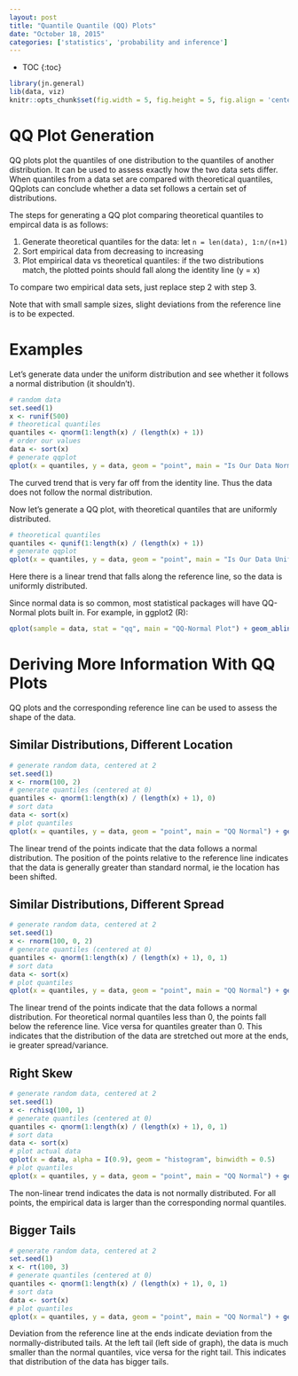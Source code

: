 ```yaml
---
layout: post
title: "Quantile Quantile (QQ) Plots"
date: "October 18, 2015"
categories: ['statistics', 'probability and inference']
---
```


* TOC
{:toc}

```r
library(jn.general)
lib(data, viz)
knitr::opts_chunk$set(fig.width = 5, fig.height = 5, fig.align = 'center', warning = FALSE)
```

# QQ Plot Generation
QQ plots plot the quantiles of one distribution to the quantiles of another distribution. It can be used to assess exactly how the two data sets differ. When quantiles from a data set are compared with theoretical quantiles, QQplots can conclude whether a data set follows a certain set of distributions. 

The steps for generating a QQ plot comparing theoretical quantiles to empircal data is as follows:

1. Generate theoretical quantiles for the data: let `n = len(data), 1:n/(n+1)`
2. Sort empirical data from decreasing to increasing
3. Plot empirical data vs theoretical quantiles: if the two distributions match, the plotted points should fall along the identity line (y = x)

To compare two empirical data sets, just replace step 2 with step 3.

Note that with small sample sizes, slight deviations from the reference line is to be expected.

# Examples 
Let's generate data under the uniform distribution and see whether it follows a normal distribution (it shouldn't).
```r
# random data
set.seed(1)
x <- runif(500)
# theoretical quantiles
quantiles <- qnorm(1:length(x) / (length(x) + 1))
# order our values
data <- sort(x)
# generate qqplot
qplot(x = quantiles, y = data, geom = "point", main = "Is Our Data Normally Distributed?") + geom_abline(slope = 1)
```

The curved trend that is very far off from the identity line. Thus the data does not follow the normal distribution.

Now let's generate a QQ plot, with theoretical quantiles that are uniformly distributed.

```r
# theoretical quantiles
quantiles <- qunif(1:length(x) / (length(x) + 1))
# generate qqplot
qplot(x = quantiles, y = data, geom = "point", main = "Is Our Data Uniformly Distributed?") + geom_abline(slope = 1)
```

Here there is a linear trend that falls along the reference line, so the data is uniformly distributed.

Since normal data is so common, most statistical packages will have QQ-Normal plots built in. For example, in ggplot2 (R):

```r
qplot(sample = data, stat = "qq", main = "QQ-Normal Plot") + geom_abline(slope = 1)
```

# Deriving More Information With QQ Plots
QQ plots and the corresponding reference line can be used to assess the shape of the data. 

## Similar Distributions, Different Location
```r
# generate random data, centered at 2
set.seed(1)
x <- rnorm(100, 2)
# generate quantiles (centered at 0)
quantiles <- qnorm(1:length(x) / (length(x) + 1), 0)
# sort data
data <- sort(x)
# plot quantiles
qplot(x = quantiles, y = data, geom = "point", main = "QQ Normal") + geom_abline(slope = 1)
```

The linear trend of the points indicate that the data follows a normal distribution. The position of the points relative to the reference line indicates that the data is generally greater than standard normal, ie the location has been shifted.

## Similar Distributions, Different Spread
```r
# generate random data, centered at 2
set.seed(1)
x <- rnorm(100, 0, 2)
# generate quantiles (centered at 0)
quantiles <- qnorm(1:length(x) / (length(x) + 1), 0, 1)
# sort data
data <- sort(x)
# plot quantiles
qplot(x = quantiles, y = data, geom = "point", main = "QQ Normal") + geom_abline(slope = 1)
```

The linear trend of the points indicate that the data follows a normal distribution. For theoretical normal quantiles less than 0, the points fall below the reference line. Vice versa for quantiles greater than 0. This indicates that the distribution of the data are stretched out more at the ends, ie greater spread/variance.

## Right Skew
```r
# generate random data, centered at 2
set.seed(1)
x <- rchisq(100, 1)
# generate quantiles (centered at 0)
quantiles <- qnorm(1:length(x) / (length(x) + 1), 0, 1)
# sort data
data <- sort(x)
# plot actual data
qplot(x = data, alpha = I(0.9), geom = "histogram", binwidth = 0.5)
# plot quantiles
qplot(x = quantiles, y = data, geom = "point", main = "QQ Normal") + geom_abline(slope = 1)
```

The non-linear trend indicates the data is not normally distributed. For all points, the empirical data is larger than the corresponding normal quantiles.

## Bigger Tails
```r
# generate random data, centered at 2
set.seed(1)
x <- rt(100, 3)
# generate quantiles (centered at 0)
quantiles <- qnorm(1:length(x) / (length(x) + 1), 0, 1)
# sort data
data <- sort(x)
# plot quantiles
qplot(x = quantiles, y = data, geom = "point", main = "QQ Normal") + geom_abline(slope = 1)
```

Deviation from the reference line at the ends indicate deviation from the normally-distributed tails. At the left tail (left side of graph), the data is much smaller than the normal quantiles, vice versa for the right tail. This indicates that distribution of the data has bigger tails. 
